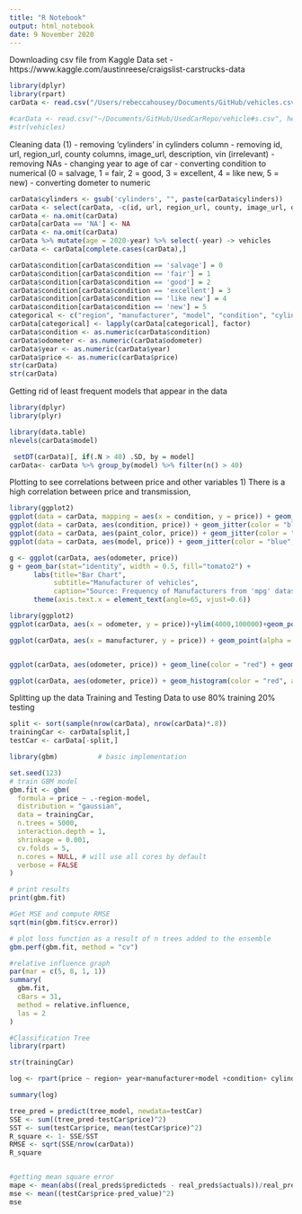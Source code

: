 ```yaml
---
title: "R Notebook"
output: html_notebook
date: 9 November 2020
---
```



Downloading csv file from Kaggle Data set - https://www.kaggle.com/austinreese/craigslist-carstrucks-data

```r
library(dplyr)
library(rpart)
carData <- read.csv("/Users/rebeccahousey/Documents/GitHub/vehicles.csv", header = TRUE, sep = ',' ,na.strings = "", stringsAsFactors = FALSE)

#carData <- read.csv("~/Documents/GitHub/UsedCarRepo/vehicle#s.csv", header = #TRUE, sep = ',' ,na.strings = "", stringsAsFactors = FALSE)
#str(vehicles)
```
Cleaning data (1)
- removing 'cylinders' in cylinders column 
- removing id, url, region_url, county columns, image_url, description, vin (irrelevant)
- removing NAs 
- changing year to age of car
- converting condition to numerical (0 = salvage, 1 = fair, 2 = good, 3 = excellent, 4 = like new, 5 = new)
- converting dometer to numeric 
```r
carData$cylinders <- gsub('cylinders', "", paste(carData$cylinders))
carData <- select(carData, -c(id, url, region_url, county, image_url, description, vin))
carData <- na.omit(carData)
carData[carData == 'NA'] <- NA
carData <- na.omit(carData)
carData %>% mutate(age = 2020-year) %>% select(-year) -> vehicles
carData <- carData[complete.cases(carData),]

carData$condition[carData$condition == 'salvage'] = 0
carData$condition[carData$condition == 'fair'] = 1
carData$condition[carData$condition == 'good'] = 2
carData$condition[carData$condition == 'excellent'] = 3
carData$condition[carData$condition == 'like new'] = 4
carData$condition[carData$condition == 'new'] = 5
categorical <- c("region", "manufacturer", "model", "condition", "cylinders", "fuel", "title_status", "transmission", "drive", "size", "type", "state", "paint_color")
carData[categorical] <- lapply(carData[categorical], factor)
carData$condition <- as.numeric(carData$condition)
carData$odometer <- as.numeric(carData$odometer)
carData$year <- as.numeric(carData$year)
carData$price <- as.numeric(carData$price)
str(carData)
str(carData)
```


Getting rid of least frequent models that appear in the data 
```r
library(dplyr)
library(plyr)

library(data.table)
nlevels(carData$model)

 setDT(carData)[, if(.N > 40) .SD, by = model]
carData<- carData %>% group_by(model) %>% filter(n() > 40)
```


 
Plotting to see correlations between price and other variables
1) There is a high correlation between price and transmission, 

```r
library(ggplot2)
ggplot(data = carData, mapping = aes(x = condition, y = price)) + geom_point()
ggplot(data = carData, aes(condition, price)) + geom_jitter(color = "blue", alpha = 0.5) + theme_light() + scale_y_log10()
ggplot(data = carData, aes(paint_color, price)) + geom_jitter(color = "blue", alpha = 0.05) + theme_light() + ylim(4000,100000)
ggplot(data = carData, aes(model, price)) + geom_jitter(color = "blue", alpha = 0.05) + theme_light() + ylim(4000,100000)
```

```r
g <- ggplot(carData, aes(odometer, price))
g + geom_bar(stat="identity", width = 0.5, fill="tomato2") + 
      labs(title="Bar Chart", 
           subtitle="Manufacturer of vehicles", 
           caption="Source: Frequency of Manufacturers from 'mpg' dataset") +
      theme(axis.text.x = element_text(angle=65, vjust=0.6))
```


```r
library(ggplot2)
ggplot(carData, aes(x = odometer, y = price))+ylim(4000,100000)+geom_point(alpha = 0.2, size = 2)+xlim(500,400000)

ggplot(carData, aes(x = manufacturer, y = price)) + geom_point(alpha = 0.2, size=2)+ylim(2000,200000)


ggplot(carData, aes(odometer, price)) + geom_line(color = "red") + geom_point(shape = 21, color = "black",fill="#69b3a2", size=3)+ ylim(4000,100000)+xlim(500,400000)+ggtitle("Odometer VS Price")

ggplot(carData, aes(odometer, price)) + geom_histogram(color = "red", alpha = .5)+ ylim(4000,100000)+xlim(500,400000)+ggtitle("Odometer VS Price")
```

Splitting up the data 
Training and Testing Data to use 80% training 20% testing
```r
split <- sort(sample(nrow(carData), nrow(carData)*.8))
trainingCar <- carData[split,]
testCar <- carData[-split,]

```

```r
library(gbm)          # basic implementation

set.seed(123)
# train GBM model
gbm.fit <- gbm(
  formula = price ~ .-region-model,
  distribution = "gaussian",
  data = trainingCar,
  n.trees = 5000,
  interaction.depth = 1,
  shrinkage = 0.001,
  cv.folds = 5,
  n.cores = NULL, # will use all cores by default
  verbose = FALSE
)  

# print results
print(gbm.fit)

#Get MSE and compute RMSE
sqrt(min(gbm.fit$cv.error))

# plot loss function as a result of n trees added to the ensemble
gbm.perf(gbm.fit, method = "cv")

#relative influence graph
par(mar = c(5, 8, 1, 1))
summary(
  gbm.fit, 
  cBars = 31,
  method = relative.influence,
  las = 2
)
```




```r
#Classification Tree
library(rpart)

str(trainingCar)

log <- rpart(price ~ region+ year+manufacturer+model +condition+ cylinders + fuel + odometer+ title_status+ transmission+drive+ size+ type +paint_color+ state+lat+ long, data = trainingCar, method = "class")
```
```r
summary(log)

```

```r
tree_pred = predict(tree_model, newdata=testCar)
SSE <- sum((tree_pred-testCar$price)^2)
SST <- sum(testCar$price, mean(testCar$price)^2)
R_square <- 1- SSE/SST
RMSE <- sqrt(SSE/nrow(carData))
R_square


#getting mean square error
mape <- mean(abs((real_preds$predicteds - real_preds$actuals))/real_preds$actuals)
mse <- mean((testCar$price-pred_value)^2)
mse
```






